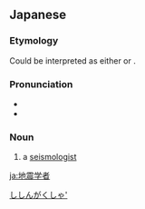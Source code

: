 ==Japanese==
{{ja-kanjitab|じ|しん|がく|しゃ|yomi=o}}

===Etymology===
Could be interpreted as either {{suffix|lang=ja|sort=ししんがくしゃ'|地震学|tr1=jishingaku|t1=seismology|者|tr2=sha|t2=-ist}} or {{compound|lang=ja|sort=ししんがくしゃ'|地震|tr1=jishin|t1=earthquake|学者|tr2=gakusha|t2=scholar, -ologist}}.

===Pronunciation===
* {{l|ja|sc=Latn|音読み|On'yomi}}
* {{IPA|lang=ja|[d͡ʑiɕĩɴŋa̠kɯ̥ᵝɕʲa̠]}}

===Noun===
{{ja-noun|じしんがくしゃ|hhira=ぢしんがくしや}}

# a [[seismologist]]

[[Category:ja:Seismology|ししんがくしゃ']]

[[ja:地震学者]]
